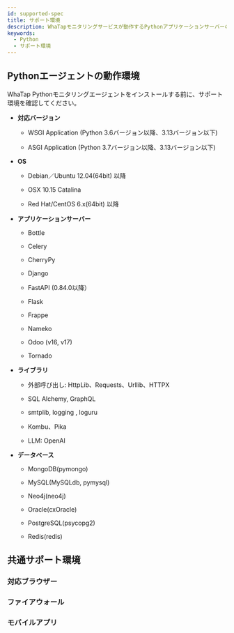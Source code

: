 ```yaml
---
id: supported-spec
title: サポート環境
description: WhaTapモニタリングサービスが動作するPythonアプリケーションサーバーの基本スペックについて説明します。
keywords:
  - Python
  - サポート環境
---
```


## Pythonエージェントの動作環境

WhaTap Pythonモニタリングエージェントをインストールする前に、サポート環境を確認してください。

- **対応バージョン**

  - WSGI Application (Python 3.6バージョン以降、3.13バージョン以下)

  - ASGI Application (Python 3.7バージョン以降、3.13バージョン以下)

- **OS**

  - Debian／Ubuntu 12.04(64bit) 以降

  - OSX 10.15 Catalina

  - Red Hat/CentOS 6.x(64bit) 以降

- **アプリケーションサーバー**

  - Bottle

  - Celery

  - CherryPy

  - Django

  - FastAPI (0.84.0以降）

  - Flask

  - Frappe

  - Nameko

  - Odoo (v16, v17)

  - Tornado

- **ライブラリ**

  - 外部呼び出し: HttpLib、Requests、Urllib、HTTPX

  - SQL Alchemy, GraphQL

  - smtplib, logging , loguru

  - Kombu、Pika

  - LLM: OpenAI

- **データベース**

  - MongoDB(pymongo)

  - MySQL(MySQLdb, pymysql)

  - Neo4j(neo4j)

  - Oracle(cxOracle)

  - PostgreSQL(psycopg2)

  - Redis(redis)

## 共通サポート環境

### 対応ブラウザー


<Supportedbrowser />

### ファイアウォール


<Proxy />

### モバイルアプリ


<Mobileapp />
